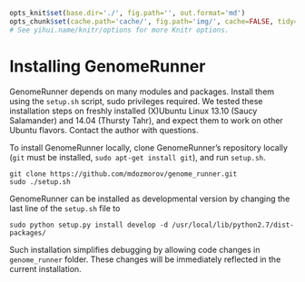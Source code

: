 ```r

opts_knit$set(base.dir='./', fig.path='', out.format='md')
opts_chunk$set(cache.path='cache/', fig.path='img/', cache=FALSE, tidy=TRUE, fig.keep='high', echo=TRUE, dpi=300, out.width=700, prompt=FALSE, comment='##', results='markup', eval=FALSE)
# See yihui.name/knitr/options for more Knitr options.
```

Installing GenomeRunner
========================================================

GenomeRunner depends on many modules and packages. Install them using the `setup.sh` script, sudo privileges required. We tested these installation steps on freshly installed (X)Ubuntu Linux 13.10 (Saucy Salamander) and 14.04 (Thursty Tahr), and expect them to work on other Ubuntu flavors. Contact the author with questions.

To install GenomeRunner locally, clone GenomeRunner's repository locally (`git` must be installed, `sudo apt-get install git`), and run `setup.sh`.

```
git clone https://github.com/mdozmorov/genome_runner.git
sudo ./setup.sh
```

GenomeRunner can be installed as developmental version by changing the last line of the `setup.sh` file to

```
sudo python setup.py install develop -d /usr/local/lib/python2.7/dist-packages/
```

Such installation simplifies debugging by allowing code changes in `genome_runner` folder. These changes will be immediately reflected in the current installation.